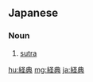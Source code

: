 ==Japanese==
{{ja-kanjitab|きょう|てん|yomi=o}}
{{wikipedia|lang=ja}}

===Noun===
{{ja-noun|きょうてん|kyu=經典}}

# [[sutra]]

[[hu:経典]]
[[mg:経典]]
[[ja:経典]]